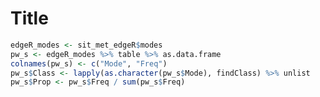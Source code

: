 Title
========================================================

```r
edgeR_modes <- sit_met_edgeR$modes
pw_s <- edgeR_modes %>% table %>% as.data.frame
colnames(pw_s) <- c("Mode", "Freq")
pw_s$Class <- lapply(as.character(pw_s$Mode), findClass) %>% unlist
pw_s$Prop <- pw_s$Freq / sum(pw_s$Freq)

```
